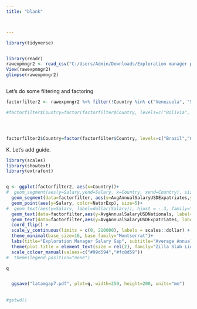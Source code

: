 ```yaml
---
title: "blank"



---
```


 

```r
library(tidyverse)


library(readr)
rawexpmngr2 <- read_csv("C:/Users/Admin/Downloads/Exploration manager pay Sue Kihn June 2018 - Sheet2.csv")
View(rawexpmngr2)
glimpse(rawexpmngr2)



```






Let's do some filtering and factoring

```r

factorfilter2 <- rawexpmngr2 %>% filter(!Country %in% c("Venezuela", "Suriname", "Ecuador", "Chile"))

#factorfilter$Country=factor(factorfilter$Country, levels=c("Bolivia", "Colombia", "Argentina", "Peru", "Guyana","Brazil"))




factorfilter2$Country=factor(factorfilter$Country, levels=c("Brazil","Guyana","Peru","Argentina","Colombia","Bolivia"))

```





K. Let's add guide. 






```r


library(scales)
library(showtext)
library(extrafont)


q <- ggplot(factorfilter2, aes(x=Country))+
#  geom_segment(aes(y=Salary,yend=Salary, x=Country, xend=Country), size=2, colour="darkgrey")+
  geom_segment(data=factorfilter, aes(y=AvgAnnualSalaryUSDExpatriates,yend=AvgAnnualSalaryUSDNationals, x=Country, xend=Country), size=2, colour="darkgrey")+
  geom_point(aes(y=Salary, color=NatorExp), size=5)+
#  geom_text(aes(y=Salary, label=dollar(Salary)), hjust = -.3, family="Montserrat")+
  geom_text(data=factorfilter,aes(y=AvgAnnualSalaryUSDNationals, label=dollar(AvgAnnualSalaryUSDNationals)), hjust = 1.3, family="Montserrat")+
  geom_text(data=factorfilter,aes(y=AvgAnnualSalaryUSDExpatriates, label=dollar(AvgAnnualSalaryUSDExpatriates)), hjust = -.3, family="Montserrat")+
  coord_flip() +
  scale_y_continuous(limits = c(0, 210000), labels = scales::dollar) +
  theme_minimal(base_size=16, base_family="Montserrat")+
  labs(title="Exploration Manager Salary Gap", subtitle="Average Annual Salary in US Dollars",x="", y="", caption="Mining Intelligence", fill="") +
  theme(plot.title = element_text(size = rel(2), family="Zilla Slab Light"), legend.title=element_blank()) +
  scale_colour_manual(values=c("#99d594","#fc8d59"))
#  theme(legend.position="none")

q


  ggsave("latamgap7.pdf", plot=q, width=250, height=200, units="mm")
  
  
#getwd()


```











